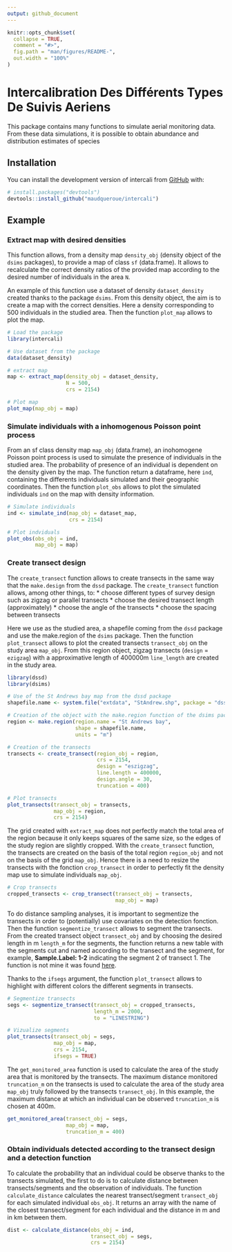 ```yaml
---
output: github_document
---
```


<!-- README.md is generated from README.Rmd. Please edit that file -->

```r
knitr::opts_chunk$set(
  collapse = TRUE,
  comment = "#>",
  fig.path = "man/figures/README-",
  out.width = "100%"
)
```

# Intercalibration Des Différents Types De Suivis Aeriens

<!-- badges: start -->
<!-- badges: end -->

This package contains many functions to simulate aerial monitoring data. From these data simulations, it is possible to obtain abundance and distribution estimates of species

## Installation

You can install the development version of intercali from [GitHub](https://github.com/) with:

``` r
# install.packages("devtools")
devtools::install_github("maudqueroue/intercali")
```

## Example

### Extract map with desired densities

This function allows, from a density map `density_obj` (density object of the `dsims` packages), to provide a map of class `sf` (data.frame). It allows to recalculate the correct density ratios of the provided map according to the desired number of individuals in the area `N`.  

An example of this function use a dataset of density `dataset_density` created thanks to the package `dsims`. From this density object, the aim is to create a map with the correct densities. Here a density corresponding to 500 individuals in the studied area. Then the function `plot_map` allows to plot the map.   

```r

# Load the package 
library(intercali)

# Use dataset from the package
data(dataset_density)

# extract map
map <- extract_map(density_obj = dataset_density,
                   N = 500,
                   crs = 2154)

# Plot map
plot_map(map_obj = map)

```


### Simulate individuals with a inhomogenous Poisson point process

From an sf class density map `map_obj` (data.frame), an inohomogene Poisson point process is used to simulate the presence of individuals in the studied area. The probability of presence of an individual is dependent on the density given by the map. The function return a dataframe, here `ind`, containing the differents individuals simulated and their geographic coordinates.  Then the function `plot_obs` allows to plot the simulated individuals `ind` on the map with density information.

```r

# Simulate individuals
ind <- simulate_ind(map_obj = dataset_map,
                    crs = 2154)

# Plot indviduals
plot_obs(obs_obj = ind,
         map_obj = map)
```


### Create transect design 

The `create_transect` function allows to create transects in the same way that the `make.design` from the `dssd` package. The `create_transect` function allows, among other things, to:
* choose different types of survey design such as zigzag or parallel transects
* choose the desired transect length (approximately)
* choose the angle of the transects
* choose the spacing between transects     

Here we use as the studied area, a shapefile coming from the `dssd` package and use the make.region of the `dsims` package. Then the function `plot_transect` allows to plot the created transects `transect_obj` on the study area `map_obj`. From this region object, zigzag transects (`design` = `ezigzag`) with a approximative length of 400000m `line_length` are created in the study area. 

```r
library(dssd)
library(dsims)

# Use of the St Andrews bay map from the dssd package
shapefile.name <- system.file("extdata", "StAndrew.shp", package = "dssd")

# Creation of the object with the make.region function of the dsims package
region <- make.region(region.name = "St Andrews bay",
                      shape = shapefile.name,
                      units = "m")

# Creation of the transects
transects <- create_transect(region_obj = region,
                             crs = 2154,
                             design = "eszigzag",
                             line.length = 400000,
                             design.angle = 30,
                             truncation = 400)

# Plot transects
plot_transects(transect_obj = transects, 
               map_obj = region, 
               crs = 2154)
```


The grid created with `extract_map` does not perfectly match the total area of the region because it only keeps squares of the same size, so the edges of the study region are slightly cropped. With the `create_transect` function, the transects are created on the basis of the total region `region_obj` and not on the basis of the grid `map_obj`. Hence there is a need to resize the transects with the fonction `crop_transect` in order to perfectly fit the density map use to simulate individuals `map_obj`.

```r
# Crop transects
cropped_transects <- crop_transect(transect_obj = transects,
                                   map_obj = map)
```

To do distance sampling analyses, it is important to segmentize the transects in order to (potentially) use covariates on the detection fonction. Then the function `segmentize_transect` allows to segment the transects. From the created transect object `transect_obj` and by choosing the desired length in m `length_m` for the segments, the function returns a new table with the segments cut and named according to the transect and the segment, for example, **Sample.Label: 1-2** indicating the segment 2 of transect 1. The function is not mine it was found [here](http://examples.distancesampling.org/dsm-data-formatting/dsm-data-formatting.html).     

Thanks to the `ifsegs` argument, the function `plot_transect` allows to highlight with different colors the different segments in transects.  

```r

# Segmentize transects
segs <- segmentize_transect(transect_obj = cropped_transects,
                            length_m = 2000,
                            to = "LINESTRING")

# Vizualize segments
plot_transects(transect_obj = segs, 
               map_obj = map, 
               crs = 2154,
               ifsegs = TRUE)

```

The `get_monitored_area` function is used to calculate the area of the study area that is monitored by the transects. The maximum distance monitored `truncation_m` on the transects is used to calculate the area of the study area `map_obj` truly followed by the transects `transect_obj`. In this example, the maximum distance at which an individual can be observed `truncation_m` is chosen at 400m.  

```r

get_monitored_area(transect_obj = segs,
                   map_obj = map,
                   truncation_m = 400)

```

### Obtain individuals detected according to the transect design and a detection function

To calculate the probability that an individual could be observe thanks to the transects simulated, the first to do is to calculate distance between transects/segments and the observation of individuals. The function `calculate_distance` calculates the nearest transect/segment `transect_obj` for each simulated individual `obs_obj`. It returns an array with the name of the closest transect/segment for each individual and the distance in m and in km between them.

```r

dist <- calculate_distance(obs_obj = ind, 
                           transect_obj = segs, 
                           crs = 2154)
```

